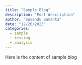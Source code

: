 ```yaml
---
title: "Sample Blog"
description: "Post description"
author: "Suvendu Samanta"
date: "12/26/2023"
categories:
  - sample
  - testing
  - analysis
---
```


Here is the content of sample blog